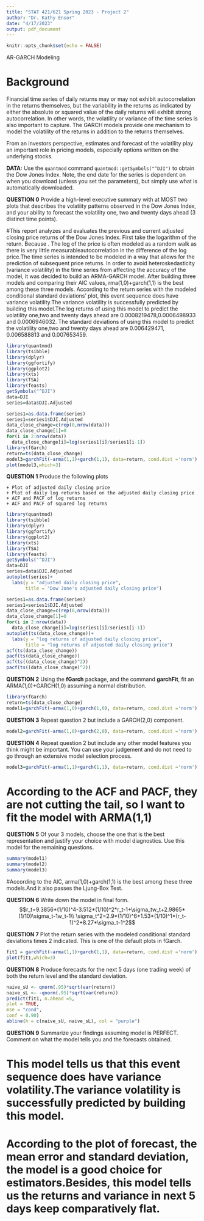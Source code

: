 ```yaml
---
title: "STAT 421/621 Spring 2023 - Project 2"
author: "Dr. Kathy Ensor"
date: "4/17/2023"
output: pdf_document
---
```


```r
knitr::opts_chunk$set(echo = FALSE)
```

AR-GARCH Modeling

# Background

Financial time series of daily returns may or may not exhibit autocorrelation in the returns themselves, but the variability in the returns as indicated by either the absolute or squared value of the daily returns will exhibit strong autocorrelation. In other words, the volatility or variance of the time series is also important to capture. The GARCH models provide one mechanism to model the volatility of the returns in addition to the returns themselves. 

From an investors perspective, estimates and forecast of the volatility play an important role in pricing models, especially options written on the underlying stocks. 

**DATA:** Use the `quantmod` command `quantmod::getSymbols("^DJI")` to obtain the Dow Jones Index. Note, the end date for the series is dependent on when you download (unless you set the parameters), but simply use what is automatically downloaded. 

**QUESTION 0** Provide a high-level executive summary with at MOST two plots that describes the volatiity patterns observed in the Dow Jones Index, and your ability to forecast the volatility one, two and twenty days ahead (3 distinct time points). 

#This report analyzes and evaluates the previous and current adjusted closing price returns of the Dow Jones Index. First take the logarithm of the return. Because . The log of the price is often modeled as a random walk as there is very little measurableautocorrelation in the difference of the log price.The time series is intended to be modeled in a way that allows for the prediction of subsequent price returns. In order to avoid heteroskedasticity (variance volatility) in the time series from affecting the accuracy of the model, it was decided to build an ARMA-GARCH model. After building three models and comparing their AIC values, rma(1,0)+garch(1,1) is the best among these three models. According to the return series with the modeled conditional standard deviations' plot, this event sequence does have variance volatility.The variance volatility is successfully predicted by building this model.The log returns of using this model to predict the volatility one,two and twenty days ahead are 0.0008219478,0.0006498933 and 0.0006946032. The standard deviations of using this model to predict the volatility one,two and twenty days ahead are 0.006429471, 0.006588813	and 0.007653459.
```r
library(quantmod)
library(tsibble)
library(dplyr)
library(ggfortify)
library(ggplot2)
library(xts)
library(TSA)
library(feasts)
getSymbols("^DJI")
data=DJI
series=data$DJI.Adjusted

series1=as.data.frame(series)
series1=series1$DJI.Adjusted
data_close_change=c(rep(0,nrow(data)))
data_close_change[1]=0
for(i in 2:nrow(data))
  data_close_change[i]=log(series1[i]/series1[i-1])
library(fGarch)
return=ts(data_close_change)
model3=garchFit(~arma(1,1)+garch(1,1), data=return, cond.dist ='norm')
plot(model3,which=3)
```

**QUESTION 1** Produce the following plots

    + Plot of adjusted daily closing price
    + Plot of daily log returns based on the adjusted daily closing price
    + ACF and PACF of log returns
    + ACF and PACF of squared log returns

```r
library(quantmod)
library(tsibble)
library(dplyr)
library(ggfortify)
library(ggplot2)
library(xts)
library(TSA)
library(feasts)
getSymbols("^DJI")
data=DJI
series=data$DJI.Adjusted
autoplot(series)+
  labs(y = "adjusted daily closing price",
       title = "Dow Jone's adjusted daily closing price")

series1=as.data.frame(series)
series1=series1$DJI.Adjusted
data_close_change=c(rep(0,nrow(data)))
data_close_change[1]=0
for(i in 2:nrow(data))
  data_close_change[i]=log(series1[i]/series1[i-1])
autoplot(ts(data_close_change))+
  labs(y = "log returns of adjusted daily closing price",
       title = "log returns of adjusted daily closing price")
acf(ts(data_close_change))
pacf(ts(data_close_change))
acf(ts((data_close_change)^2))
pacf(ts((data_close_change)^2))
```

**QUESTION 2** Using the **fGarch** package, and the command **garchFit**, fit an ARMA(1,0)+GARCH(1,0) assuming a normal distribution. 
```r
library(fGarch)
return=ts(data_close_change)
model1=garchFit(~arma(1,0)+garch(1,0), data=return, cond.dist ='norm')
```
**QUESTION 3** Repeat question 2 but include a GARCH(2,0) component.
```r
model2=garchFit(~arma(1,0)+garch(2,0), data=return, cond.dist ='norm')
```
**QUESTION 4** Repeat question 2 but include any other model features you think might be important. You can use your judgement and do not need to go through an extensive model selection process.
```r
model3=garchFit(~arma(1,1)+garch(1,1), data=return, cond.dist ='norm')
```
# According to the ACF and PACF, they are not cutting the tail, so I want to fit the model with ARMA(1,1)
**QUESTION 5** Of your 3 models, choose the one that is the best representation and justify your choice with model diagnostics. Use this model for the remaining questions.
```r
summary(model1)
summary(model2)
summary(model3)
```
#According to the AIC, arma(1,0)+garch(1,1) is the best among these three models.And it also passes the Ljung-Box Test.

**QUESTION 6** Write down the model in final form. 
$$r_t=9.3856*(1/10)^4-3.512*(1/10)^2*r_t-1+\sigma_tw_t+2.9865*(1/10)\sigma_t-1w_t-1\\
\sigma_t^2=2.9*(1/10)^6+1.53*(1/10)^1*(r_t-1)^2+8.27*\sigma_t-1^2$$

**QUESTION 7** Plot the return series with the modeled conditional standard deviations times 2 indicated. This is one of the default plots in fGarch. 
```r
fit1 = garchFit(~arma(1,1)+garch(1,1), data=return, cond.dist ='norm')
plot(fit1,which=3)
```
**QUESTION 8** Produce forecasts for the next 5 days (one trading week) of both the return level and the standard deviation. 
```r
naive_sU <- qnorm(.95)*sqrt(var(return))
naive_sL <- -qnorm(.95)*sqrt(var(return))
predict(fit1, n.ahead =5,
plot = TRUE,
mse = "cond",
conf = 0.90)
abline(h = c(naive_sU, naive_sL), col = "purple")
```
**QUESTION 9** Summarize your findings assuming model is PERFECT. Comment on what the model tells you and the forecasts obtained.

# This model tells us that this event sequence does have variance volatility.The variance volatility is successfully predicted by building this model.
# According to the plot of forecast, the mean error and standard deviation, the model is a good choice for estimators.Besides, this model tells us the returns and variance in next 5 days keep comparatively flat.